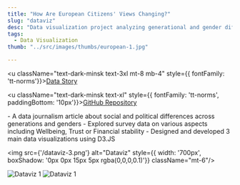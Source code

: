 ```yaml
---
title: "How Are European Citizens' Views Changing?"
slug: "dataviz"
desc: "Data visualization project analyzing generational and gender differences in social and political attitudes using ESS survey data."
tags:
  - Data Visualization
thumb: "../src/images/thumbs/european-1.jpg"

---
```



<u className="text-dark-minsk text-3xl mt-8 mb-4"  style={{ fontFamily: 'tt-norms'}}><a href="https://com-480-data-visualization.github.io/ChartToppers/">Data Story</a></u>

<u className="text-dark-minsk text-xl"  style={{ fontFamily: 'tt-norms', paddingBottom: '10px'}}><a href="https://github.com/com-480-data-visualization/ChartToppers">GitHub Repository</a></u>

<Summary>
- A data journalism article about social and political differences across generations and genders
- Explored survey data on various aspects including Wellbeing, Trust or Financial stability
- Designed and developed 3 main data visualizations using D3.JS

</Summary>


<img src={'/dataviz-3.png'} alt="Dataviz"  style={{ width: '700px', boxShadow: '0px 0px 15px 5px rgba(0,0,0,0.1)'}} className="mt-6"/>

<div className="mb-4"style={{ display: 'grid', gridTemplateColumns: '1fr 1fr', gap: '20px' , width: '800px', paddingTop: '20px'}}>
  <img src={'/dataviz-1.png'} alt="Dataviz 1"  style={{ width: '100%', boxShadow: '0px 0px 15px 5px rgba(0,0,0,0.1)'}} className="mb-2"/>
  <img src={'/dataviz-2.png'} alt="Dataviz 1"  style={{ width: '100%', boxShadow: '0px 0px 15px 5px rgba(0,0,0,0.1)'}} className="mb-2"/>
</div>